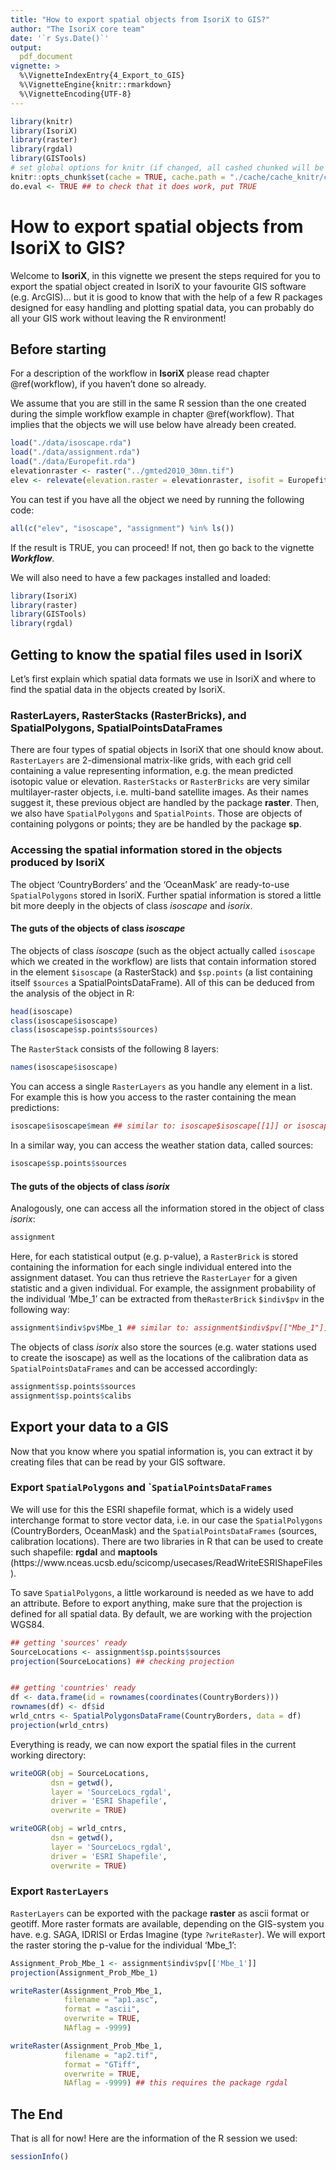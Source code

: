 ```yaml
---
title: "How to export spatial objects from IsoriX to GIS?"
author: "The IsoriX core team"
date: '`r Sys.Date()`'
output:
  pdf_document
vignette: >
  %\VignetteIndexEntry{4_Export_to_GIS}
  %\VignetteEngine{knitr::rmarkdown}
  %\VignetteEncoding{UTF-8}
---
```


```r
library(knitr)
library(IsoriX)
library(raster)
library(rgdal)
library(GISTools)
# set global options for knitr (if changed, all cashed chunked will be rerun!)
knitr::opts_chunk$set(cache = TRUE, cache.path = "./cache/cache_knitr/chapter4/", fig.path = "./cache/fig_knitr/chapter4/")
do.eval <- TRUE ## to check that it does work, put TRUE
```

# How to export spatial objects from IsoriX to GIS? {#export-GIS}

Welcome to __IsoriX__, in this vignette we present the steps required for you to export the spatial object created in IsoriX to your favourite GIS software (e.g. ArcGIS)... but it is good to know that with the help of a few R packages designed for easy handling and plotting spatial data, you can probably do all your GIS work without leaving the R environment!

## Before starting

For a description of the workflow in __IsoriX__ please read chapter \@ref(workflow), if you haven't done so already.

We assume that you are still in the same R session than the one created during the simple workflow example in chapter \@ref(workflow). That implies that the objects we will use below have already been created.

```r
load("./data/isoscape.rda")
load("./data/assignment.rda")
load("./data/Europefit.rda")
elevationraster <- raster("../gmted2010_30mn.tif")
elev <- relevate(elevation.raster = elevationraster, isofit = Europefit, aggregation.factor = 10)
```

You can test if you have all the object we need by running the following code:

```r
all(c("elev", "isoscape", "assignment") %in% ls())
```

If the result is TRUE, you can proceed! If not, then go back to the vignette ___Workflow___.

We will also need to have a few packages installed and loaded:

```r
library(IsoriX)
library(raster)
library(GISTools)
library(rgdal)
```

## Getting to know the spatial files used in IsoriX

Let's first explain which spatial data formats we use in IsoriX and where to find the spatial data in the objects created by IsoriX.

### RasterLayers, RasterStacks (RasterBricks),  and SpatialPolygons, SpatialPointsDataFrames

There are four types of spatial objects in IsoriX that one should know about. ```RasterLayers``` are 2-dimensional matrix-like grids, with each grid cell containing a value representing information, e.g. the mean predicted isotopic value or elevation. ```RasterStacks``` or ```RasterBricks``` are very similar multilayer-raster objects, i.e. multi-band satellite images. As their names suggest it, these previous object are handled by the package __raster__. Then, we also have ```SpatialPolygons``` and ```SpatialPoints```. Those are objects of containing polygons or points; they are be handled by the package __sp__.

### Accessing the spatial information stored in the objects produced by IsoriX

The object 'CountryBorders' and the 'OceanMask' are ready-to-use ```SpatialPolygons``` stored in IsoriX. Further spatial information is stored a little bit more deeply in the objects of class *isoscape* and *isorix*.

#### The guts of the objects of class *isoscape*

The objects of class *isoscape* (such as the object actually called ```isoscape``` which we created in the workflow) are lists that contain information stored in the element ```$isoscape``` (a RasterStack) and ```$sp.points``` (a list containing itself ```$sources``` a SpatialPointsDataFrame). All of this can be deduced from the analysis of the object in R:

```r
head(isoscape)
class(isoscape$isoscape)
class(isoscape$sp.points$sources)
```

The ```RasterStack``` consists of the following 8 layers:

```r
names(isoscape$isoscape) 
```

You can access a single ```RasterLayers``` as you handle any element in a list. For example this is how you access to the raster containing the mean predictions:
```r
isoscape$isoscape$mean ## similar to: isoscape$isoscape[[1]] or isoscape$isoscape[["mean"]]
```
In a similar way, you can access the weather station data, called sources:
```r
isoscape$sp.points$sources
```

#### The guts of the objects of class *isorix*

Analogously, one can access all the information stored in the object of class *isorix*:

```r
assignment
```

Here, for each statistical output (e.g. p-value), a ```RasterBrick``` is stored containing the information for each single individual entered into the assignment dataset. You can thus retrieve the ```RasterLayer``` for a given statistic and a given individual. For example, the assignment probability of the individual 'Mbe_1' can be extracted from the``` RasterBrick``` ```$indiv$pv``` in the following way:

```r
assignment$indiv$pv$Mbe_1 ## similar to: assignment$indiv$pv[["Mbe_1"]]
```

The objects of class *isorix* also store the sources (e.g. water stations used to create the isoscape) as well as the locations of the calibration data as ```SpatialPointsDataFrames``` and can be accessed accordingly:

```r
assignment$sp.points$sources
assignment$sp.points$calibs
```

## Export your data to a GIS

Now that you know where you spatial information is, you can extract it by creating files that can be read by your GIS software.

### Export ```SpatialPolygons``` and ```SpatialPointsDataFrames``

We will use for this the ESRI shapefile format, which is a widely used interchange format to store vector data, i.e. in our case the ```SpatialPolygons``` (CountryBorders, OceanMask) and the ```SpatialPointsDataFrames``` (sources, calibration locations). There are two libraries in R that can be used to create such shapefile: __rgdal__ and __maptools__ (https://www.nceas.ucsb.edu/scicomp/usecases/ReadWriteESRIShapeFiles).

To save ```SpatialPolygons```, a little workaround is needed as we have to add an attribute. Before to export anything, make sure that the projection is defined for all spatial data. By default, we are working with the projection WGS84.


```r
## getting 'sources' ready
SourceLocations <- assignment$sp.points$sources
projection(SourceLocations) ## checking projection


## getting 'countries' ready
df <- data.frame(id = rownames(coordinates(CountryBorders)))
rownames(df) <- df$id
wrld_cntrs <- SpatialPolygonsDataFrame(CountryBorders, data = df)
projection(wrld_cntrs)
```

Everything is ready, we can now export the spatial files in the current working directory:

```r
writeOGR(obj = SourceLocations,
         dsn = getwd(),
         layer = 'SourceLocs_rgdal',
         driver = 'ESRI Shapefile',
         overwrite = TRUE)

writeOGR(obj = wrld_cntrs,
         dsn = getwd(),
         layer = 'SourceLocs_rgdal',
         driver = 'ESRI Shapefile',
         overwrite = TRUE)
```

### Export ```RasterLayers```

```RasterLayers``` can be exported with the package __raster__ as ascii format or geotiff. More raster formats are available, depending on the GIS-system you have. e.g. SAGA, IDRISI or Erdas Imagine (type `?writeRaster`). We will export the raster storing the p-value for the individual 'Mbe_1':

```r

Assignment_Prob_Mbe_1 <- assignment$indiv$pv[['Mbe_1']]
projection(Assignment_Prob_Mbe_1)

writeRaster(Assignment_Prob_Mbe_1,
            filename = "ap1.asc",
            format = "ascii",
            overwrite = TRUE,
            NAflag = -9999)

writeRaster(Assignment_Prob_Mbe_1,
            filename = "ap2.tif",
            format = "GTiff",
            overwrite = TRUE,
            NAflag = -9999) ## this requires the package rgdal
```

## The End

That is all for now! Here are the information of the R session we used:


```r
sessionInfo()
```

